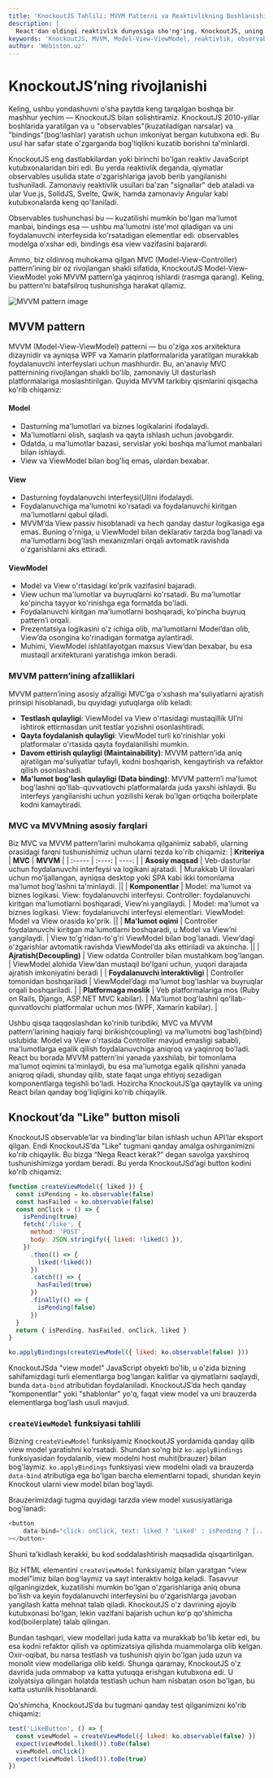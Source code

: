 ```yaml
---
title: 'KnockoutJS Tahlili: MVVM Patterni va Reaktivlikning Boshlanishi'
description: |
  React'dan oldingi reaktivlik dunyosiga sho'ng'ing. KnockoutJS, uning MVVM patterni va 'observables' konsepsiyasi haqida bilib oling.
keywords: 'KnockoutJS, MVVM, Model-View-ViewModel, reaktivlik, observables, bindings, data-bind, React tarixi, JavaScript kutubxonasi, veb tarixi, webiston'
author: 'Webiston.uz'
---
```


# KnockoutJS’ning rivojlanishi

Keling, ushbu yondashuvni o'sha paytda keng tarqalgan boshqa bir mashhur yechim — KnockoutJS bilan solishtiramiz. KnockoutJS 2010-yillar boshlarida yaratilgan va u "observables"(kuzatiladigan narsalar) va "bindings"(bog'lashlar) yaratish uchun imkoniyat bergan kutubxona edi. Bu usul har safar state o'zgarganda bog'liqlikni kuzatib borishni ta'minlardi.

KnockoutJS eng dastlabkilardan yoki birinchi bo'lgan reaktiv JavaScript kutubxonalaridan biri edi. Bu yerda reaktivlik deganda, qiymatlar observables usulida state o'zgarishlariga javob berib yangilanishi tushuniladi. Zamonaviy reaktivlik usullari ba'zan "signallar" deb ataladi va ular Vue.js, SolidJS, Svelte, Qwik, hamda zamonaviy Angular kabi kutubxonalarda keng qo'llaniladi.

Observables tushunchasi bu — kuzatilishi mumkin bo'lgan ma'lumot manbai, bindings esa — ushbu ma'lumotni iste'mol qiladigan va uni foydalanuvchi interfeysida ko'rsatadigan elementlar edi: observables modelga o'xshar edi, bindings esa view vazifasini bajarardi.

Ammo, biz oldinroq muhokama qilgan MVC (Model-View-Controller) pattern’ining bir oz rivojlangan shakli sifatida, KnockoutJS Model-View-ViewModel yoki MVVM pattern’ga yaqinroq ishlardi (rasmga qarang). Keling, bu pattern’ni batafsilroq tushunishga harakat qilamiz.

![MVVM pattern image](/mvvm-pattern.png)

## MVVM pattern

MVVM (Model-View-ViewModel) patterni — bu o'ziga xos arxitektura dizaynidir va ayniqsa WPF va Xamarin platformalarida yaratilgan murakkab foydalanuvchi interfeyslari uchun mashhurdir. Bu, an'anaviy MVC patternining rivojlangan shakli bo'lib, zamonaviy UI dasturlash platformalariga moslashtirilgan. Quyida MVVM tarkibiy qismlarini qisqacha ko'rib chiqamiz:

#### Model

- Dasturning ma'lumotlari va biznes logikalarini ifodalaydi.
- Ma'lumotlarni olish, saqlash va qayta ishlash uchun javobgardir.
- Odatda, u ma'lumotlar bazasi, servislar yoki boshqa ma'lumot manbalari bilan ishlaydi.
- View va ViewModel bilan bog'liq emas, ulardan bexabar.

#### View

- Dasturning foydalanuvchi interfeysi(UI)ni ifodalaydi.
- Foydalanuvchiga ma'lumotni ko'rsatadi va foydalanuvchi kiritgan ma'lumotlarni qabul qiladi.
- MVVM’da View passiv hisoblanadi va hech qanday dastur logikasiga ega emas. Buning o'rniga, u ViewModel bilan deklarativ tarzda bog'lanadi va ma'lumotlarni bog'lash mexanizmlari orqali avtomatik ravishda o'zgarishlarni aks ettiradi.

#### ViewModel

- Model va View o'rtasidagi ko'prik vazifasini bajaradi.
- View uchun ma'lumotlar va buyruqlarni ko'rsatadi. Bu ma'lumotlar ko'pincha tayyor ko'rinishga ega formatda bo'ladi.
- Foydalanuvchi kiritgan ma'lumotlarni boshqaradi, ko'pincha buyruq pattern’i orqali.
- Prezentatsiya logikasini o'z ichiga olib, ma'lumotlarni Model’dan olib, View’da osongina ko'rinadigan formatga aylantiradi.
- Muhimi, ViewModel ishlatilayotgan maxsus View’dan bexabar, bu esa mustaqil arxitekturani yaratishga imkon beradi.

### MVVM pattern’ining afzalliklari

MVVM pattern’ining asosiy afzalligi MVC’ga o'xshash ma'suliyatlarni ajratish prinsipi hisoblanadi, bu quyidagi yutuqlarga olib keladi:

- **Testlash qulayligi**: ViewModel va View o'rtasidagi mustaqillik UI’ni ishtirok ettirmasdan unit testlar yozishni osonlashtiradi.
- **Qayta foydalanish qulayligi**: ViewModel turli ko'rinishlar yoki platformalar o'rtasida qayta foydalanilishi mumkin.
- **Davom ettirish qulayligi (Maintainability)**: MVVM pattern’ida aniq ajratilgan ma'suliyatlar tufayli, kodni boshqarish, kengaytirish va refaktor qilish osonlashadi.
- **Ma'lumot bog'lash qulayligi (Data binding)**: MVVM pattern’i ma'lumot bog'lashni qo'llab-quvvatlovchi platformalarda juda yaxshi ishlaydi. Bu interfeys yangilanishi uchun yozilishi kerak bo'lgan ortiqcha boilerplate kodni kamaytiradi.

### MVC va MVVMning asosiy farqlari

Biz MVC va MVVM pattern’larini muhokama qilganimiz sababli, ularning orasidagi farqni tushunishimiz uchun ularni tezda ko'rib chiqamiz:
| **Kriteriya** | **MVC** | **MVVM** |
| :----- | :----: | ----: |
| **Asosiy maqsad** | Veb-dasturlar uchun foydalanuvchi interfeysi va logikani ajratadi. | Murakkab UI ilovalari uchun mo'ljallangan, ayniqsa desktop yoki SPA kabi ikki tomonlama ma'lumot bog'lashni ta'minlaydi. ||
| **Komponentlar** | Model: ma'lumot va biznes logikasi. View: foydalanuvchi interfeysi. Controller: foydalanuvchi kiritgan ma'lumotlarni boshqaradi, View’ni yangilaydi. | Model: ma'lumot va biznes logikasi. View: foydalanuvchi interfeysi elementlari. ViewModel: Model va View orasida ko'prik. ||
| **Ma'lumot oqimi** | Controller foydalanuvchi kiritgan ma'lumotlarni boshqaradi, u Model va View’ni yangilaydi. | View to'g'ridan-to'g'ri ViewModel bilan bog'lanadi. View’dagi o'zgarishlar avtomatik ravishda ViewModel’da aks ettiriladi va aksincha. ||
| **Ajratish(Decoupling)** | View odatda Controller bilan mustahkam bog'langan. | ViewModel alohida View’dan mustaqil bo'lgani uchun, yuqori darajada ajratish imkoniyatini beradi |
| **Foydalanuvchi interaktivligi** | Controller tomonidan boshqariladi | ViewModel’dagi ma'lumot bog'lashlar va buyruqlar orqali boshqariladi. |
| **Platformaga moslik** | Veb platformalariga mos (Ruby on Rails, Django, ASP.NET MVC kabilar). | Ma'lumot bog'lashni qo'llab-quvvatlovchi platformalar uchun mos (WPF, Xamarin kabilar). |

Ushbu qisqa taqqoslashdan ko'rinib turibdiki, MVC va MVVM pattern’larining haqiqiy farqi birikish(coupling) va ma'lumotni bog'lash(bind) uslubida: Model va View o'rtasida Controller mavjud emasligi sababli, ma'lumotlarga egalik qilish foydalanuvchiga aniqroq va yaqinroq bo'ladi. React bu borada MVVM pattern’ini yanada yaxshilab, bir tomonlama ma'lumot oqimini ta'minlaydi, bu esa ma'lumotga egalik qilishni yanada aniqroq qiladi, shunday qilib, state faqat unga ehtiyoj sezadigan komponentlarga tegishli bo'ladi. Hozircha KnockoutJS’ga qaytaylik va uning React bilan qanday bog'liqligini ko'rib chiqaylik.

## Knockout’da "Like" button misoli

KnockoutJS observable’lar va binding’lar bilan ishlash uchun API’lar eksport qilgan. Endi KnockoutJS’da "Like" tugmani qanday amalga oshirganimizni ko'rib chiqaylik. Bu bizga “Nega React kerak?” degan savolga yaxshiroq tushunishimizga yordam beradi. Bu yerda KnockoutJSd’agi button kodini ko'rib chiqamiz:

```js copy
function createViewModel({ liked }) {
  const isPending = ko.observable(false)
  const hasFailed = ko.observable(false)
  const onClick = () => {
    isPending(true)
    fetch('/like', {
      method: 'POST',
      body: JSON.stringify({ liked: !liked() }),
    })
      .then(() => {
        liked(!liked())
      })
      .catch(() => {
        hasFailed(true)
      })
      .finally(() => {
        isPending(false)
      })
  }
  return { isPending, hasFailed, onClick, liked }
}

ko.applyBindings(createViewModel({ liked: ko.observable(false) }))
```

KnockoutJSda "view model" JavaScript obyekti bo'lib, u o'zida bizning sahifamizdagi turli elementlarga bog'langan kalitlar va qiymatlarni saqlaydi, bunda `data-bind` atributidan foydalaniladi. KnockoutJS’da hech qanday "komponentlar" yoki "shablonlar" yo'q, faqat view model va uni brauzerda elementlarga bog'lash usuli mavjud.

### `createViewModel` funksiyasi tahlili

Bizning `createViewModel` funksiyamiz KnockoutJS yordamida qanday qilib view model yaratishni ko'rsatadi. Shundan so'ng biz `ko.applyBindings` funksiyasidan foydalanib, view modelni host muhit(brauzer) bilan bog'laymiz. `ko.applyBindings` funksiyasi view modelni oladi va brauzerda `data-bind` atributiga ega bo'lgan barcha elementlarni topadi, shundan keyin Knockout ularni view model bilan bog'laydi.

Brauzerimizdagi tugma quyidagi tarzda view model xususiyatlariga bog'lanadi:

```js copy
<button
    data-bind="click: onClick, text: liked ? 'Liked' : isPending ? [...]
></button>
```

Shuni ta'kidlash kerakki, bu kod soddalashtirish maqsadida qisqartirilgan.

Biz HTML elementini `createViewModel` funksiyamiz bilan yaratgan "view model"imiz bilan bog'laymiz va sayt interaktiv holga keladi. Tasavvur qilganingizdek, kuzatilishi mumkin bo'lgan o'zgarishlariga aniq obuna bo'lish va keyin foydalanuvchi interfeysini bu o'zgarishlarga javoban yangilash katta mehnat talab qiladi. KnockoutJS o'z davrining ajoyib kutubxonasi bo'lgan, lekin vazifani bajarish uchun ko'p qo'shimcha kod(boilerplate) talab qilingan.

Bundan tashqari, view modellari juda katta va murakkab bo'lib ketar edi, bu esa kodni refaktor qilish va optimizatsiya qilishda muammolarga olib kelgan. Oxir-oqibat, bu narsa testlash va tushunish qiyin bo'lgan juda uzun va monolit view modellariga olib keldi. Shunga qaramay, KnockoutJS o'z davrida juda ommabop va katta yutuqqa erishgan kutubxona edi. U izolyatsiya qilingan holatda testlash uchun ham nisbatan oson bo'lgan, bu katta ustunlik hisoblanardi.

Qo'shimcha, KnockoutJS’da bu tugmani qanday test qilganimizni ko'rib chiqamiz:

```js copy
test('LikeButton', () => {
  const viewModel = createViewModel({ liked: ko.observable(false) })
  expect(viewModel.liked()).toBe(false)
  viewModel.onClick()
  expect(viewModel.liked()).toBe(true)
})
```
